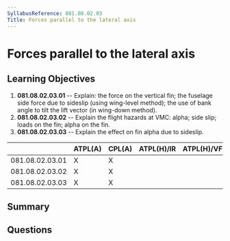 ```yaml
---
SyllabusReference: 081.08.02.03
Title: Forces parallel to the lateral axis
---
```


# Forces parallel to the lateral axis

## Learning Objectives

1. **081.08.02.03.01** -- Explain: the force on the vertical fin; the fuselage
   side force due to sideslip (using wing-level method); the use of bank angle
   to tilt the lift vector (in wing-down method).
2. **081.08.02.03.02** -- Explain the flight hazards at VMC: alpha; side slip;
   loads on the fin; alpha on the fin.
3. **081.08.02.03.03** -- Explain the effect on fin alpha due to sideslip.

|                 | ATPL(A) | CPL(A) | ATPL(H)/IR | ATPL(H)/VFR | CPL(H) | IR  | CBIR(A) |
| --------------- | ------- | ------ | ---------- | ----------- | ------ | --- | ------- |
| 081.08.02.03.01 | X       | X      |            |             |        |     |         |
| 081.08.02.03.02 | X       | X      |            |             |        |     |         |
| 081.08.02.03.03 | X       | X      |            |             |        |     |         |

## Summary

## Questions
